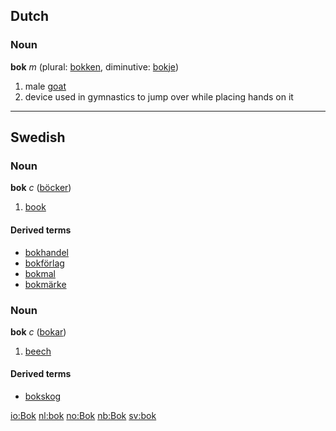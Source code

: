 ==Dutch==
===Noun===
'''bok''' ''m'' (plural: [[bokken]], diminutive: [[bokje]])

# male [[goat]]
# device used in gymnastics to jump over while placing hands on it

----

==Swedish==
===Noun===
'''bok''' ''c'' ([[böcker]])

# [[book]]

====Derived terms====
*[[bokhandel]]
*[[bokförlag]]
*[[bokmal]]
*[[bokmärke]]

===Noun===
'''bok''' ''c'' ([[bokar]])

# [[beech]]

====Derived terms====
*[[bokskog]]

[[io:Bok]]
[[nl:bok]]
[[no:Bok]]
[[nb:Bok]]
[[sv:bok]]